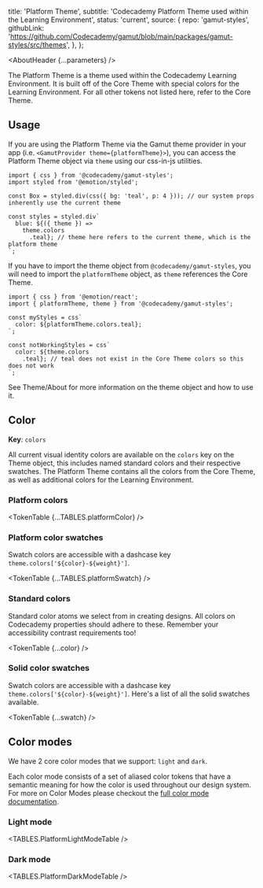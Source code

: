 


  title: 'Platform Theme',
  subtitle: 'Codecademy Platform Theme used within the Learning Environment',
  status: 'current',
  source: {
    repo: 'gamut-styles',
    githubLink:
      'https://github.com/Codecademy/gamut/blob/main/packages/gamut-styles/src/themes',
  },
};

<Meta title="Foundations/Theme/PlatformTheme" />

<AboutHeader {...parameters} />

The Platform Theme is a theme used within the Codecademy Learning Environment. It is built off of the Core Theme with special colors for the Learning Environment. For all other tokens not listed here, refer to the <LinkTo id="Foundations/Theme/CoreTheme">Core Theme</LinkTo>.

## Usage

If you are using the Platform Theme via the Gamut theme provider in your app (i.e. `<GamutProvider theme={platformTheme}>`), you can access the Platform Theme object via `theme` using our css-in-js utilities.

```tsx
import { css } from '@codecademy/gamut-styles';
import styled from '@emotion/styled';

const Box = styled.div(css({ bg: 'teal', p: 4 })); // our system props inherently use the current theme

const styles = styled.div`
  blue: ${({ theme }) =>
    theme.colors
      .teal}; // theme here refers to the current theme, which is the platform theme
`;
```

If you have to import the theme object from `@codecademy/gamut-styles`, you will need to import the `platformTheme` object, as `theme` references the Core Theme.

```tsx
import { css } from '@emotion/react';
import { platformTheme, theme } from '@codecademy/gamut-styles';

const myStyles = css`
  color: ${platformTheme.colors.teal};
`;

const notWorkingStyles = css`
  color: ${theme.colors
    .teal}; // teal does not exist in the Core Theme colors so this does not work
`;
```

See <LinkTo id="Foundations/Theme/About">Theme/About</LinkTo> for more information on the theme object and how to use it.

## Color

**Key**: `colors`

All current visual identity colors are available on the `colors` key on the Theme object, this includes named standard colors and their respective swatches. The Platform Theme contains all the colors from the Core Theme, as well as additional colors for the Learning Environment.

### Platform colors

<TokenTable {...TABLES.platformColor} />

### Platform color swatches

Swatch colors are accessible with a dashcase key `theme.colors['${color}-${weight}']`.

<TokenTable {...TABLES.platformSwatch} />

### Standard colors

Standard color atoms we select from in creating designs. All colors on Codecademy properties should adhere to these. Remember your accessibility contrast requirements too!

<TokenTable {...color} />

### Solid color swatches

Swatch colors are accessible with a dashcase key `theme.colors['${color}-${weight}']`. Here's a list of all the solid swatches available.

<TokenTable {...swatch} />

## Color modes

We have 2 core color modes that we support: `light` and `dark`.

Each color mode consists of a set of aliased color tokens that have a semantic meaning for how the color is used throughout our design system. For more on Color Modes please checkout the [full color mode documentation](/?path=/docs/foundations-colormode--page).

### Light mode

<TABLES.PlatformLightModeTable />

### Dark mode

<TABLES.PlatformDarkModeTable />
